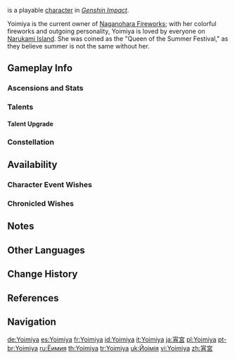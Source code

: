{{CharacterTabs}}
{{About|the playable character|the [[Genius Invokation TCG]] Character Card|Yoimiya (Character Card)}}
{{Character Infobox
|image            = <gallery>
Yoimiya Card.png|Card
Character Yoimiya Full Wish.png|Wish
Character Yoimiya Game.png|In-Game
</gallery>
|type             = Playable

<!--Playable Character Information-->
|quality          = 5
|weapon           = Bow
|element          = Pyro
|name             = Yoimiya 

<!--Character Information-->
|realname         = Naganohara Yoimiya
|birthday         = June 21st
|constellation    = Carassius Auratus
|region           = Inazuma
|affiliation      = Naganohara Fireworks
|dish             = Summer Festival Fish
|namecard         = Yoimiya: Auratus Spark
|obtain           =
* [[Tapestry of Golden Flames|Event Wish &mdash; Tapestry of Golden Flames]]
|obtainType       = Event-Exclusive
|event_name       = Tapestry of Golden Flames
|releaseDate      = 2021-08-10

|title            = Frolicking Flames <!--Titles during announcement only-->
|title2           = Owner of Naganohara Fireworks

<!--Voice Actors-->
|voiceEN          = [[imdb:nm7095498|Jenny Yokobori]]<ref>YouTube: [https://youtu.be/l8YXe7EkmoU?t=2081 Version 2.0 Special Program]</ref>
|voiceCN          = [https://zh.moegirl.org.cn/zh-hant/%E9%87%91%E5%A8%9C Jin Na ({{zh|金娜}})]<ref>HoYoverse Chinese News: [https://ys.mihoyo.com/main/news/detail/16261 {{zh|2.0版本PV：「不动鸣神，泡影断灭」}}]</ref>
|voiceJP          = {{w|Kana Ueda|Ueda Kana ({{ja|植田 佳奈}})}}<ref>Twitter: [https://twitter.com/Genshin_7/status/1413477679106453509 JP VA Announcement]</ref>
|voiceKR          = {{w|Bak Sin-hee|Bak Sin-hee ({{ko|박신희}})}}<ref>Twitter: [https://twitter.com/genshinimpactkr/status/1422799463983235073 KR VA Announcement]</ref>

|ancestry         = [[Naganohara Family]] <!--Family-->
|father           = Naganohara Ryuunosuke
|mother           = Unnamed
}}
{{Lang|'''Naganohara Yoimiya'''{{Name Order|Japanese}}|ja=長野原宵宮|ja_rm=Naganohara Yoimiya}} is a playable {{Pyro}} [[character]] in ''[[Genshin Impact]]''.

Yoimiya is the current owner of [[Naganohara Fireworks]]; with her colorful fireworks and outgoing personality, Yoimiya is loved by everyone on [[Narukami Island]]. She was coined as the "Queen of the Summer Festival," as they believe summer is not the same without her.

==Gameplay Info==
===Ascensions and Stats===
{{Character Ascensions and Stats}}

===Talents===
{{Talent Table}}

====Talent Upgrade====
{{Talent Upgrade}}

===Constellation===
{{Constellation Table}}

==Availability==
===Character Event Wishes===
{{Featured}}
===Chronicled Wishes===
{{Featured|chronicled=1}}

==Notes==
{{Reflist|note=1}}

==Other Languages==
{{Other Languages
|default_hidden = 1
|en      = Yoimiya
|zhs     = 宵宫
|zhs_rm  = Xiāogōng
|zht     = 宵宮
|zht_rm  = Xiāogōng
|ja      = 宵宮
|ja_rm   = Yoimiya
|ko      = 요이미야
|es      = Yoimiya
|fr      = Yoimiya
|ru      = Ёимия
|th      = Yoimiya
|vi      = Yoimiya
|de      = Yoimiya
|id      = Yoimiya
|pt      = Yoimiya
|tr      = Yoimiya
|it      = Yoimiya
}}

==Change History==
{{Change History|2.0}}

==References==
{{Reflist}}

==Navigation==
{{Character Navbox}}

<!--interwiki links-->

[[de:Yoimiya]]
[[es:Yoimiya]]
[[fr:Yoimiya]]
[[id:Yoimiya]]
[[it:Yoimiya]]
[[ja:宵宮]]
[[pl:Yoimiya]]
[[pt-br:Yoimiya]]
[[ru:Ёимия]]
[[th:Yoimiya]]
[[tr:Yoimiya]]
[[uk:Йоімія]]
[[vi:Yoimiya]]
[[zh:宵宮]]